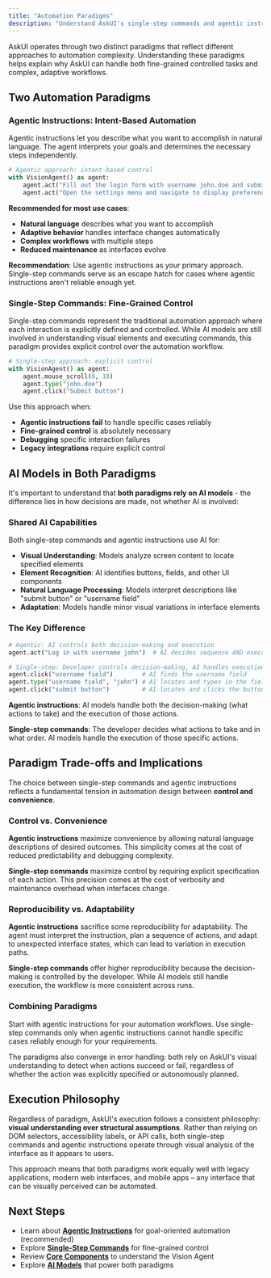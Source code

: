 ```yaml
---
title: "Automation Paradigms"
description: "Understand AskUI's single-step commands and agentic instruction approaches"
---
```


AskUI operates through two distinct paradigms that reflect different approaches to automation complexity. Understanding these paradigms helps explain why AskUI can handle both fine-grained controlled tasks and complex, adaptive workflows.

## Two Automation Paradigms

### Agentic Instructions: Intent-Based Automation

Agentic instructions let you describe what you want to accomplish in natural language. The agent interprets your goals and determines the necessary steps independently.

```python
# Agentic approach: intent-based control
with VisionAgent() as agent:
    agent.act("Fill out the login form with username john.doe and submit it")
    agent.act("Open the settings menu and navigate to display preferences")
```

**Recommended for most use cases**:
- **Natural language** describes what you want to accomplish
- **Adaptive behavior** handles interface changes automatically
- **Complex workflows** with multiple steps
- **Reduced maintenance** as interfaces evolve

<Tip>**Recommendation**: Use agentic instructions as your primary approach. Single-step commands serve as an escape hatch for cases where agentic instructions aren't reliable enough yet.</Tip>

### Single-Step Commands: Fine-Grained Control

Single-step commands represent the traditional automation approach where each interaction is explicitly defined and controlled. While AI models are still involved in understanding visual elements and executing commands, this paradigm provides explicit control over the automation workflow.

```python
# Single-step approach: explicit control
with VisionAgent() as agent:
    agent.mouse_scroll(0, 10)
    agent.type("john.doe")
    agent.click("Submit button")
```

Use this approach when:
- **Agentic instructions fail** to handle specific cases reliably
- **Fine-grained control** is absolutely necessary
- **Debugging** specific interaction failures
- **Legacy integrations** require explicit control

## AI Models in Both Paradigms

It's important to understand that **both paradigms rely on AI models** - the difference lies in how decisions are made, not whether AI is involved:

### Shared AI Capabilities
Both single-step commands and agentic instructions use AI for:

- **Visual Understanding**: Models analyze screen content to locate specified elements
- **Element Recognition**: AI identifies buttons, fields, and other UI components
- **Natural Language Processing**: Models interpret descriptions like "submit button" or "username field"
- **Adaptation**: Models handle minor visual variations in interface elements

### The Key Difference

```python
# Agentic: AI controls both decision-making and execution
agent.act("Log in with username john")  # AI decides sequence AND executes

# Single-step: Developer controls decision-making, AI handles execution
agent.click("username field")        # AI finds the username field
agent.type("username field", "john") # AI locates and types in the field
agent.click("submit button")         # AI locates and clicks the button
```

**Agentic instructions**: AI models handle both the decision-making (what actions to take) and the execution of those actions.

**Single-step commands**: The developer decides what actions to take and in what order. AI models handle the execution of those specific actions.

## Paradigm Trade-offs and Implications

The choice between single-step commands and agentic instructions reflects a fundamental tension in automation design between **control and convenience**.

### Control vs. Convenience

**Agentic instructions** maximize convenience by allowing natural language descriptions of desired outcomes. This simplicity comes at the cost of reduced predictability and debugging complexity.

**Single-step commands** maximize control by requiring explicit specification of each action. This precision comes at the cost of verbosity and maintenance overhead when interfaces change.

### Reproducibility vs. Adaptability

**Agentic instructions** sacrifice some reproducibility for adaptability. The agent must interpret the instruction, plan a sequence of actions, and adapt to unexpected interface states, which can lead to variation in execution paths.

**Single-step commands** offer higher reproducibility because the decision-making is controlled by the developer. While AI models still handle execution, the workflow is more consistent across runs.

### Combining Paradigms

Start with agentic instructions for your automation workflows. Use single-step commands only when agentic instructions cannot handle specific cases reliably enough for your requirements.

The paradigms also converge in error handling: both rely on AskUI's visual understanding to detect when actions succeed or fail, regardless of whether the action was explicitly specified or autonomously planned.

## Execution Philosophy

Regardless of paradigm, AskUI's execution follows a consistent philosophy: **visual understanding over structural assumptions**. Rather than relying on DOM selectors, accessibility labels, or API calls, both single-step commands and agentic instructions operate through visual analysis of the interface as it appears to users.

This approach means that both paradigms work equally well with legacy applications, modern web interfaces, and mobile apps – any interface that can be visually perceived can be automated.

## Next Steps

- Learn about **[Agentic Instructions](/03-explanation/01-foundations/automation-paradigms/agentic-instructions)** for goal-oriented automation (recommended)
- Explore **[Single-Step Commands](/03-explanation/01-foundations/automation-paradigms/single-step-commands)** for fine-grained control
- Review **[Core Components](/03-explanation/01-foundations/core-components)** to understand the Vision Agent
- Explore **[AI Models](/03-explanation/01-foundations/ai-models)** that power both paradigms
